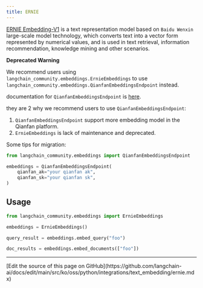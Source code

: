 ```yaml
---
title: ERNIE
---
```


[ERNIE Embedding-V1](https://cloud.baidu.com/doc/WENXINWORKSHOP/s/alj562vvu) is a text representation model based on `Baidu Wenxin` large-scale model technology,
which converts text into a vector form represented by numerical values, and is used in text retrieval, information recommendation, knowledge mining and other scenarios.

**Deprecated Warning**

We recommend users using `langchain_community.embeddings.ErnieEmbeddings`
to use `langchain_community.embeddings.QianfanEmbeddingsEndpoint` instead.

documentation for `QianfanEmbeddingsEndpoint` is [here](/oss/python/integrations/text_embedding/baidu_qianfan_endpoint/).

they are 2 why we recommend users to use `QianfanEmbeddingsEndpoint`:

1. `QianfanEmbeddingsEndpoint` support more embedding model in the Qianfan platform.
2. `ErnieEmbeddings` is lack of maintenance and deprecated.

Some tips for migration:

```python
from langchain_community.embeddings import QianfanEmbeddingsEndpoint

embeddings = QianfanEmbeddingsEndpoint(
    qianfan_ak="your qianfan ak",
    qianfan_sk="your qianfan sk",
)
```

## Usage

```python
from langchain_community.embeddings import ErnieEmbeddings
```

```python
embeddings = ErnieEmbeddings()
```

```python
query_result = embeddings.embed_query("foo")
```

```python
doc_results = embeddings.embed_documents(["foo"])
```

---

<Callout icon="pen-to-square" iconType="regular">
  [Edit the source of this page on GitHub](https://github.com/langchain-ai/docs/edit/main/src/ko/oss/python/integrations/text_embedding/ernie.mdx)
</Callout>
